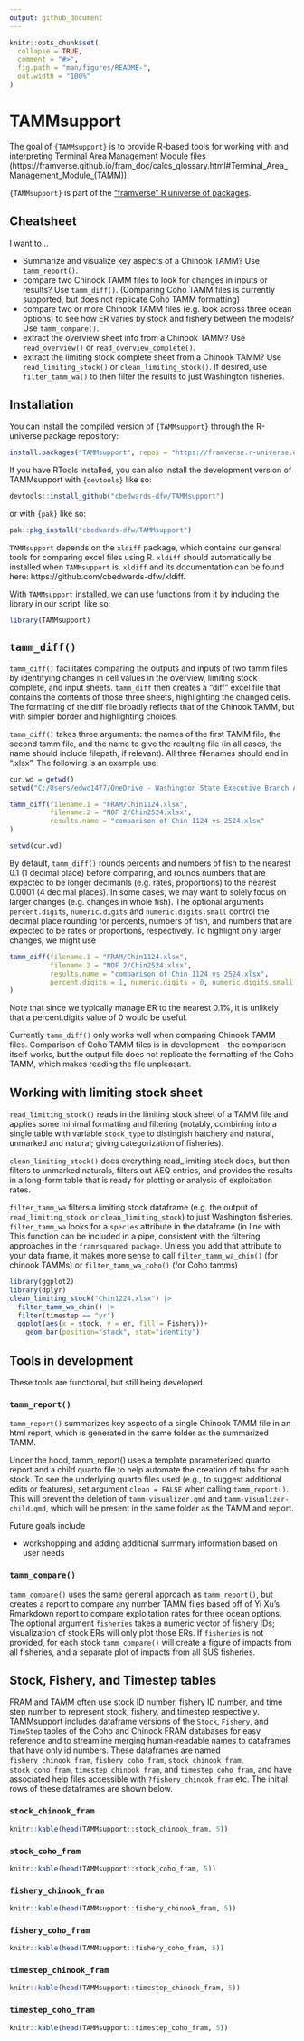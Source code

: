 ```yaml
---
output: github_document
---
```


<!-- README.md is generated from README.Rmd. Please edit that file -->

```r
knitr::opts_chunk$set(
  collapse = TRUE,
  comment = "#>",
  fig.path = "man/figures/README-",
  out.width = "100%"
)
```

# TAMMsupport

<!-- badges: start -->
<!-- badges: end -->

The goal of `{TAMMsupport}` is to provide R-based tools for working with and interpreting Terminal Area Management Module files (https://framverse.github.io/fram_doc/calcs_glossary.html#Terminal_Area_Management_Module_(TAMM)).

`{TAMMsupport}` is part of the ["framverse" R universe of packages](https://framverse.r-universe.dev/packages).

## Cheatsheet

I want to...
 
 - Summarize and visualize key aspects of a Chinook TAMM? Use `tamm_report()`.
 - compare two Chinook TAMM files to look for changes in inputs or results? Use `tamm_diff()`. (Comparing Coho TAMM files is currently supported, but does not replicate Coho TAMM formatting)
 - compare two or more Chinook TAMM files (e.g. look across three ocean options) to see how ER varies by stock and fishery between the models? Use `tamm_compare()`.
  - extract the overview sheet info from a Chinook TAMM? Use `read_overview()` or `read_overview_complete()`.
 - extract the limiting stock complete sheet from a Chinook TAMM? Use `read_limiting_stock()` or `clean_limiting_stock()`. If desired, use `filter_tamm_wa()` to then filter the results to just Washington fisheries.


## Installation

You can install the compiled version of `{TAMMsupport}` through the R-universe package repository:

```r
install.packages("TAMMsupport", repos = "https://framverse.r-universe.dev")

```

If you have RTools installed, you can also install the development version of TAMMsupport with `{devtools}` like so:

```r
devtools::install_github("cbedwards-dfw/TAMMsupport")    

```

or with `{pak}` like so:

```r
pak::pkg_install("cbedwards-dfw/TAMMsupport")
```

`TAMMsupport` depends on the `xldiff` package, which contains our general tools for comparing excel files using R. `xldiff` should automatically be installed when `TAMMsupport` is. `xldiff` and its documentation can be found here: https://github.com/cbedwards-dfw/xldiff. 


With `TAMMsupport` installed, we can use functions from it by including the library in our script, like so:

```r
library(TAMMsupport)
```


## `tamm_diff()`

`tamm_diff()` facilitates comparing the outputs and inputs of two tamm files by identifying changes in cell values in the overview, limiting stock complete, and input sheets. `tamm_diff` then creates a "diff" excel file that contains the contents of those three sheets, highlighting the changed cells. The formatting of the diff file broadly reflects that of the Chinook TAMM, but with simpler border and highlighting choices.

`tamm_diff()` takes three arguments: the names of the first TAMM file, the second tamm file, and the name to give the resulting file (in all cases, the name should include filepath, if relevant). All three filenames should end in ".xlsx". The following is an example use:

```r
cur.wd = getwd()
setwd("C:/Users/edwc1477/OneDrive - Washington State Executive Branch Agencies/Documents/WDFW FRAM team work/NOF material/NOF 2024")

tamm_diff(filename.1 = "FRAM/Chin1124.xlsx",
          filename.2 = "NOF 2/Chin2524.xlsx",
          results.name = "comparison of Chin 1124 vs 2524.xlsx"
)

setwd(cur.wd)
```

By default, `tamm_diff()` rounds percents and numbers of fish to the nearest 0.1 (1 decimal place) before comparing, and rounds numbers that are expected to be longer decimanls (e.g. rates, proportions) to the nearest 0.0001 (4 decimal places). In some cases, we may want to solely focus on larger changes (e.g. changes in whole fish). The optional arguments `percent.digits`, `numeric.digits` and `numeric.digits.small` control the decimal place rounding for percents, numbers of fish, and numbers that are expected to be rates or proportions, respectively. To highlight only larger changes, we might use

```r
tamm_diff(filename.1 = "FRAM/Chin1124.xlsx",
          filename.2 = "NOF 2/Chin2524.xlsx",
          results.name = "comparison of Chin 1124 vs 2524.xlsx",
          percent.digits = 1, numeric.digits = 0, numeric.digits.small = 3
)

```

Note that since we typically manage ER to the nearest 0.1%, it is unlikely that a percent.digits value of 0 would be useful.

Currently `tamm_diff()` only works well when comparing Chinook TAMM files. Comparison of Coho TAMM files is in development -- the comparison itself works, but the output file does not replicate the formatting of the Coho TAMM, which makes reading the file unpleasant.

## Working with limiting stock sheet

`read_limiting_stock()` reads in the limiting stock sheet of a TAMM file and applies some minimal formatting and filtering (notably, combining into a single table with variable `stock_type` to distingish hatchery and natural, unmarked and natural; giving categorization of fisheries).

`clean_limiting_stock()` does everything read_limiting stock does, but then filters to unmarked naturals, filters out AEQ entries, and provides the results in a long-form table that is ready for plotting or analysis of exploitation rates.

`filter_tamm_wa` filters a limiting stock dataframe (e.g. the output of `read_limiting_stock or` `clean_limiting_stock`) to just Washington fisheries. `filter_tamm_wa` looks for a `species` attribute in the dataframe (in line with This function can be included in a pipe, consistent with the filtering approaches in the `framrsquared package`. Unless you add that attribute to your data frame, it makes more sense to call `filter_tamm_wa_chin()` (for chinook TAMMs) or `filter_tamm_wa_coho()` (for Coho tamms)

```r
library(ggplot2)
library(dplyr)
clean_limiting_stock("Chin1224.xlsx") |> 
  filter_tamm_wa_chin() |> 
  filter(timestep == "yr")
  ggplot(aes(x = stock, y = er, fill = Fishery))+
    geom_bar(position="stack", stat="identity")
```

## Tools in development

These tools are functional, but still being developed.

### `tamm_report()`

`tamm_report()` summarizes key aspects of a single Chinook TAMM file in an html report, which is generated in the same folder as the summarized TAMM.

Under the hood, tamm_report() uses a template parameterized quarto report and a child quarto file to help automate the creation of tabs for each stock. To see the underlying 
quarto files used (e.g., to suggest additional edits or features), set argument `clean = FALSE` when calling `tamm_report()`. This will prevent the deletion of `tamm-visualizer.qmd` and `tamm-visualizer-child.qmd`, which will be present in the same folder as the TAMM and report. 

Future goals include

- workshopping and adding additional summary information based on user needs

### `tamm_compare()`

`tamm_compare()` uses the same general approach as `tamm_report()`, but creates a report to compare any number TAMM files based off of Yi Xu's Rmarkdown report to compare exploitation rates for three ocean options. The optional argument `fisheries` takes a numeric vector of fishery IDs; visualization of stock ERs will only plot those ERs. If `fisheries` is not provided, for each stock `tamm_compare()` will create a figure of impacts from all fisheries, and a separate plot of impacts from all SUS fisheries.



## Stock, Fishery, and Timestep tables

FRAM and TAMM often use stock ID number, fishery ID number, and time step number to represent stock, fishery, and timestep respectively. TAMMsupport includes dataframe versions of the `Stock`, `Fishery`, and `TimeStep` tables of the Coho and Chinook FRAM databases for easy reference and to streamline merging human-readable names to dataframes that have only id numbers. These dataframes are named `fishery_chinook_fram`, `fishery_coho_fram`, `stock_chinook_fram`, `stock_coho_fram`, `timestep_chinook_fram`, and `timestep_coho_fram`, and have associated help files accessible with `?fishery_chinook_fram` etc. The initial rows of these dataframes are shown below.

### `stock_chinook_fram`

```r
knitr::kable(head(TAMMsupport::stock_chinook_fram, 5))
```

### `stock_coho_fram`

```r
knitr::kable(head(TAMMsupport::stock_coho_fram, 5))
```

### `fishery_chinook_fram`

```r
knitr::kable(head(TAMMsupport::fishery_chinook_fram, 5))
```

### `fishery_coho_fram`

```r
knitr::kable(head(TAMMsupport::fishery_coho_fram, 5))
```

### `timestep_chinook_fram`

```r
knitr::kable(head(TAMMsupport::timestep_chinook_fram, 5))
```


### `timestep_coho_fram`

```r
knitr::kable(head(TAMMsupport::timestep_coho_fram, 5))
```



